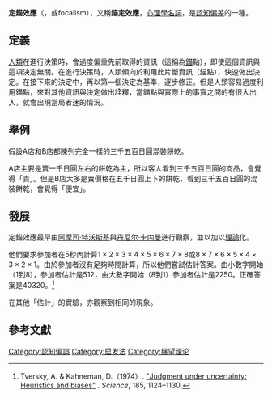 {{NoteTA
|1=zh-cn:锚定效应;zh-tw:定錨效應;
}}
{{Expand|time=2014-05-11}}
'''定錨效應'''（{{lang-en|Anchoring Effect}}，或focalism），又稱'''錨定效應'''，[[心理學|心理學]][[名詞|名詞]]，是[[認知偏差|認知偏差]]的一種。

==定義==
[[人類|人類]]在進行決策時，會過度偏重先前取得的資訊（這稱為[[錨|錨]]點），即使這個資訊與這項決定無關。在進行決策時，人類傾向於利用此片斷資訊（錨點），快速做出決定。在接下來的決定中，再以第一個決定為基準，逐步修正。但是人類容易過度利用錨點，來對其他資訊與決定做出詮釋，當錨點與實際上的事實之間的有很大出入，就會出現當局者迷的情況。

==舉例==
假設A店和B店都陳列完全一樣的三千五百日圓混裝餅乾。

A店主要是賣一千日圓左右的餅乾為主，所以客人看到三千五百日圓的商品，會覺得「貴」。但是B店大多是賣價格在五千日圓上下的餅乾，看到三千五百日圓的混裝餅乾，會覺得「便宜」。

==發展==
定錨效應最早由[[阿摩司·特沃斯基|阿摩司·特沃斯基]]與[[丹尼尔·卡内曼|丹尼尔·卡内曼]]進行觀察，並以加以[[理論|理論]]化。

他們要求參加者在5秒內計算<math>1 \times 2 \times 3 \times 4 \times 5 \times 6 \times 7 \times 8</math>或<math>8 \times 7 \times 6 \times 5 \times 4 \times 3 \times 2 \times 1</math>。由於參加者沒有足夠時間計算，所以他們嘗試估計答案。由小數字開始（1到8），參加者估計是512，由大數字開始（8到1）參加者估計是2250。正確答案是40320。<ref>Tversky, A. & Kahneman, D.（1974）. [http://www.hss.caltech.edu/~camerer/Ec101/JudgementUncertainty.pdf "Judgment under uncertainty: Heuristics and biases"] {{Wayback|url=http://www.hss.caltech.edu/~camerer/Ec101/JudgementUncertainty.pdf |date=20140817144047 }}. ''Science'', 185, 1124–1130.</ref> 

在其他「估計」的實驗，亦觀察到相同的現象。

== 參考文獻 ==
<div class="references-small">
<references />
</div>

{{認知偏誤}}
{{心理学小作品}}

[[Category:認知偏誤|Category:認知偏誤]]
[[Category:启发法|Category:启发法]]
[[Category:展望理论|Category:展望理论]]